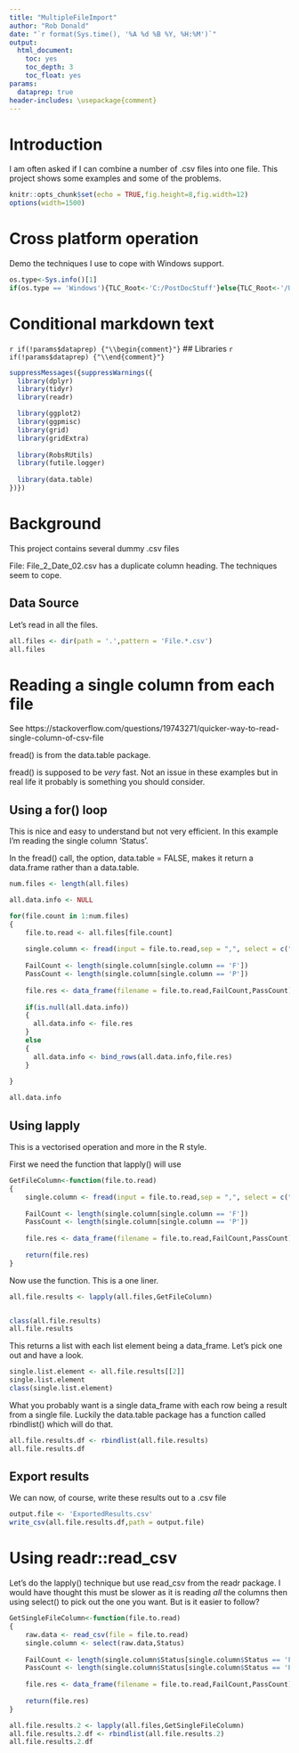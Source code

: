 ```yaml
---
title: "MultipleFileImport"
author: "Rob Donald"
date: "`r format(Sys.time(), '%A %d %B %Y, %H:%M')`"
output:
  html_document:
    toc: yes
    toc_depth: 3
    toc_float: yes
params:
  dataprep: true
header-includes: \usepackage{comment}
---
```

<style>
pre {
  overflow-x: auto;
}
pre code {
  word-wrap: normal;
  white-space: pre;
}
</style>


# Introduction

I am often asked if I can combine a number of .csv files into one file.
This project shows some examples and some of the problems.

```r
knitr::opts_chunk$set(echo = TRUE,fig.height=8,fig.width=12)
options(width=1500)
```

# Cross platform operation

Demo the techniques I use to cope with Windows support.

```r
os.type<-Sys.info()[1]
if(os.type == 'Windows'){TLC_Root<-'C:/PostDocStuff'}else{TLC_Root<-'/Users/rob/PostDocStuff/teaching/RStuff'}
```

# Conditional markdown text

`r if(!params$dataprep) {"\\begin{comment}"}`
## Libraries
`r if(!params$dataprep) {"\\end{comment}"}`

```r
suppressMessages({suppressWarnings({
  library(dplyr)
  library(tidyr)
  library(readr)

  library(ggplot2)
  library(ggpmisc)
  library(grid)
  library(gridExtra)
  
  library(RobsRUtils)
  library(futile.logger)
  
  library(data.table)
})})
```

# Background

This project contains several dummy .csv files

File: File_2_Date_02.csv has a duplicate column heading. The techniques seem to cope.

## Data Source

Let's read in all the files.

```r
all.files <- dir(path = '.',pattern = 'File.*.csv')
all.files
```

# Reading a single column from each file

See https://stackoverflow.com/questions/19743271/quicker-way-to-read-single-column-of-csv-file

fread() is from the data.table package. 

fread() is supposed to be *very* fast. Not an issue in these examples but in real life it probably
is something you should consider.

## Using a for() loop

This is nice and easy to understand but not very efficient. In this example I'm reading the 
single column 'Status'.

In the fread() call, the option, data.table = FALSE, makes it return a data.frame rather than a data.table.

```r
num.files <- length(all.files)

all.data.info <- NULL

for(file.count in 1:num.files)
{
    file.to.read <- all.files[file.count]
    
    single.column <- fread(input = file.to.read,sep = ",", select = c("Status"),data.table = FALSE ) 
    
    FailCount <- length(single.column[single.column == 'F'])
    PassCount <- length(single.column[single.column == 'P'])
    
    file.res <- data_frame(filename = file.to.read,FailCount,PassCount)
    
    if(is.null(all.data.info))
    {
      all.data.info <- file.res  
    }
    else
    {
      all.data.info <- bind_rows(all.data.info,file.res)  
    }
    
}

all.data.info
```

## Using lapply

This is a vectorised operation and more in the R style.

First we need the function that lapply() will use

```r
GetFileColumn<-function(file.to.read)
{
    single.column <- fread(input = file.to.read,sep = ",", select = c("Status"),data.table = FALSE ) 
    
    FailCount <- length(single.column[single.column == 'F'])
    PassCount <- length(single.column[single.column == 'P'])
    
    file.res <- data_frame(filename = file.to.read,FailCount,PassCount)
    
    return(file.res)
}
```

Now use the function. This is a one liner.

```r
all.file.results <- lapply(all.files,GetFileColumn)


class(all.file.results)
all.file.results
```
This returns a list with each list element being a data_frame. Let's pick one out
and have a look.

```r
single.list.element <- all.file.results[[2]]
single.list.element
class(single.list.element)
```

What you probably want is a single data_frame with each row being a result from a single file.
Luckily the data.table package has a function called rbindlist() which will do that.

```r
all.file.results.df <- rbindlist(all.file.results)
all.file.results.df
```

## Export results
We can now, of course, write these results out to a .csv file

```r
output.file <- 'ExportedResults.csv'
write_csv(all.file.results.df,path = output.file)
```


# Using readr::read_csv

Let's do the lapply() technique but use read_csv from the readr package. I would 
have thought this must be slower as it is reading *all* the columns then using select()
to pick out the one you want. But is it easier to follow?

```r
GetSingleFileColumn<-function(file.to.read)
{
    raw.data <- read_csv(file = file.to.read) 
    single.column <- select(raw.data,Status)
    
    FailCount <- length(single.column$Status[single.column$Status == 'F'])
    PassCount <- length(single.column$Status[single.column$Status == 'P'])
    
    file.res <- data_frame(filename = file.to.read,FailCount,PassCount)
    
    return(file.res)
}
```

```r
all.file.results.2 <- lapply(all.files,GetSingleFileColumn)
all.file.results.2.df <- rbindlist(all.file.results.2)
all.file.results.2.df
```

